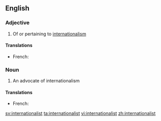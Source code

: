 ==English==

===Adjective===
{{en-adj}}

# Of or pertaining to [[internationalism]]

====Translations====
{{trans-top|about internationalism}}
* French: {{t|fr|internationaliste}}
{{trans-mid}}
{{trans-bottom}}

===Noun===
{{en-noun}}

# An advocate of internationalism

====Translations====
{{trans-top|advocate of internationalism}}
* French: {{t|fr|internationaliste}}
{{trans-mid}}
{{trans-bottom}}

[[sv:internationalist]]
[[ta:internationalist]]
[[vi:internationalist]]
[[zh:internationalist]]